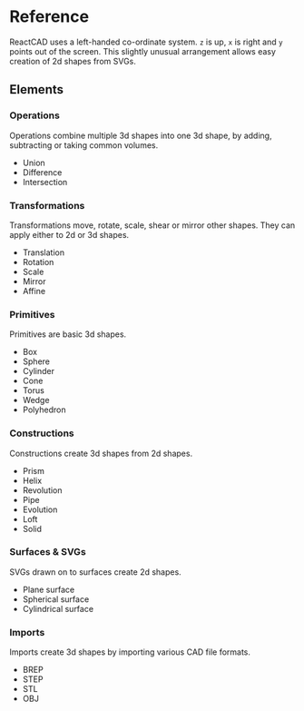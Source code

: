 
<Meta title="Reference/Introduction" />

# Reference

ReactCAD uses a left-handed co-ordinate system. `z` is up, `x` is right and `y` points out of the screen. This slightly unusual arrangement allows easy creation of 2d shapes from SVGs.

## Elements

### <Link to="reference-operations-introduction">Operations</Link>

Operations combine multiple 3d shapes into one 3d shape, by adding, subtracting or taking common volumes.

- <Link to="reference-operations-union">Union</Link>
- <Link to="reference-operations-difference">Difference</Link>
- <Link to="reference-operations-intersection">Intersection</Link>

### <Link to="reference-transformations-introduction">Transformations</Link>

Transformations move, rotate, scale, shear or mirror other shapes. They can apply either to 2d or 3d shapes.

- <Link to="reference-transformations-translation">Translation</Link>
- <Link to="reference-transformations-rotation">Rotation</Link>
- <Link to="reference-transformations-scale">Scale</Link>
- <Link to="reference-transformations-mirror">Mirror</Link>
- <Link to="reference-transformations-affine">Affine</Link>

### <Link to="reference-primitives-introduction">Primitives</Link>

Primitives are basic 3d shapes.

- <Link to="reference-primitives-box">Box</Link>
- <Link to="reference-primitives-sphere">Sphere</Link>
- <Link to="reference-primitives-cylinder">Cylinder</Link>
- <Link to="reference-primitives-cone">Cone</Link>
- <Link to="reference-primitives-torus">Torus</Link>
- <Link to="reference-primitives-wedge">Wedge</Link>
- <Link to="reference-primitives-polyhedron">Polyhedron</Link>

### <Link to="reference-constructions-introduction">Constructions</Link>

Constructions create 3d shapes from 2d shapes.

- <Link to="reference-constructions-prism">Prism</Link>
- <Link to="reference-constructions-helix">Helix</Link>
- <Link to="reference-constructions-revolution">Revolution</Link>
- <Link to="reference-constructions-pipe">Pipe</Link>
- <Link to="reference-constructions-evolution">Evolution</Link>
- <Link to="reference-constructions-loft">Loft</Link>
- <Link to="reference-constructions-solid">Solid</Link>

### <Link to="reference-surfaces-svgs-introduction">Surfaces & SVGs</Link>

SVGs drawn on to surfaces create 2d shapes.

- <Link to="reference-surfaces-svgs-plane-surface">Plane surface</Link>
- <Link to="reference-surfaces-svgs-spherical-surface">Spherical surface</Link>
- <Link to="reference-surfaces-svgs-cylindrical-surface">
    Cylindrical surface
  </Link>

### <Link to="reference-imports-introduction">Imports</Link>

Imports create 3d shapes by importing various CAD file formats.

- <Link to="reference-imports-brep">BREP</Link>
- <Link to="reference-imports-step">STEP</Link>
- <Link to="reference-imports-stl">STL</Link>
- <Link to="reference-imports-obj">OBJ</Link>
